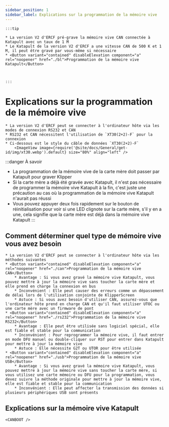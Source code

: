 ```yaml
---
sidebar_position: 1
sidebar_label: Explications sur la programmation de la mémoire vive
---
```





    :::tip

    * La version V2 d'ERCF pré-grave la mémoire vive CAN connectée à Katapult avec un taux de 1 M
    * Le Katapult de la version V2 d'ERCF a une vitesse CAN de 500 K et 1 M, il peut être gravé par vous-même si nécessaire
    * <Button variant="contained" disableElevation component="a" rel="noopener" href="./bl">Programmation de la mémoire vive Katapult</Button>



    :::

# Explications sur la programmation de la mémoire vive

    * La version V2 d'ERCF peut se connecter à l'ordinateur hôte via les modes de connexion RS232 et CAN
    * RS232 et CAN nécessitent l'utilisation de `XT30(2+2)-F` pour la connexion
    * Ci-dessous est le style du câble de données `XT30(2+2)-F`
        <ImageView image={require('@site/docs/General/get-id/img/xt30.webp').default} size="80%" align="left" />

:::danger À savoir
* La programmation de la mémoire vive de la carte mère doit passer par Katapult pour graver Klipper
* Si la carte mère a déjà été gravée avec Katapult, il n'est pas nécessaire de programmer la mémoire vive Katapult à la fin, c'est juste une précaution au cas où la programmation de la mémoire vive Katapult n'aurait pas réussi
* Vous pouvez appuyer deux fois rapidement sur le bouton de réinitialisation pour voir si une LED clignote sur la carte mère, s'il y en a une, cela signifie que la carte mère est déjà dans la mémoire vive Katapult
:::

## Comment déterminer quel type de mémoire vive vous avez besoin

    * La version V2 d'ERCF peut se connecter à l'ordinateur hôte via les méthodes suivantes
    * <Button variant="contained" disableElevation component="a" rel="noopener" href="./can">Programmation de la mémoire vive CAN</Button>
        * Avantage : Si vous avez gravé la mémoire vive Katapult, vous pouvez mettre à jour la mémoire vive sans toucher la carte mère et elle prend en charge la connexion en bus
        * Inconvénient : Elle peut causer des erreurs comme un dépassement de délai lors de l'utilisation conjointe de KlipperScreen
        * Astuce : Si vous avez besoin d'utiliser CAN, assurez-vous que l'ordinateur hôte prend en charge CAN et qu'il faut utiliser UTOC ou une carte mère avec un firmware de pont
    * <Button variant="contained" disableElevation component="a" rel="noopener" href="./rs232">Programmation de la mémoire vive RS232</Button>
        * Avantage : Elle peut être utilisée sans logiciel spécial, elle est fiable et stable pour la communication
        * Inconvénient : Pour reprogrammer la mémoire vive, il faut entrer en mode DFU manuel ou double-cliquer sur RST pour entrer dans Katapult pour mettre à jour la mémoire vive
        * Astuce : Elle nécessite G2T ou UTOR pour être utilisée
    * <Button variant="contained" disableElevation component="a" rel="noopener" href="./usb">Programmation de la mémoire vive USB</Button>
        * Avantage : Si vous avez gravé la mémoire vive Katapult, vous pouvez mettre à jour la mémoire vive sans toucher la carte mère, si vous utilisez une carte mémoire ou DFU pour la programmation, vous devez suivre la méthode originale pour mettre à jour la mémoire vive, elle est fiable et stable pour la communication
        * Inconvénient : Elle peut affecter la transmission des données si plusieurs périphériques USB sont présents

## Explications sur la mémoire vive Katapult

    <CANBOOT />
